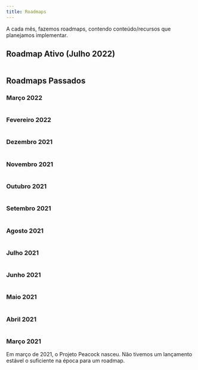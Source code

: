 ```yaml
---
title: Roadmaps
---
```



A cada mês, fazemos roadmaps, contendo conteúdo/recursos que planejamos implementar.

## Roadmap Ativo (Julho 2022)

<Image img={July2022Roadmap} />

## Roadmaps Passados

### Março 2022

<Image img={March2022Roadmap} />

### Fevereiro 2022

<Image img={Febuary2022Roadmap} />

### Dezembro 2021

<Image img={December2021Roadmap} />

### Novembro 2021

<Image img={November2021Roadmap} />

### Outubro 2021

<Image img={October2021Roadmap} />

### Setembro 2021

<Image img={September2021Roadmap} />

### Agosto 2021

<Image img={August2021Roadmap} />

### Julho 2021

<Image img={July2021Roadmap} />

### Junho 2021

<Image img={June2021Roadmap} />

### Maio 2021

<Image img={May2021Roadmap} />

### Abril 2021

<Image img={April2021Roadmap} />

### Março 2021

Em março de 2021, o Projeto Peacock nasceu. Não tivemos um lançamento estável o suficiente na época para um roadmap.
